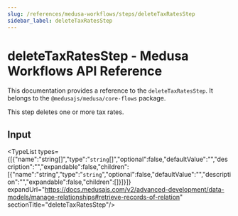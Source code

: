 ```yaml
---
slug: /references/medusa-workflows/steps/deleteTaxRatesStep
sidebar_label: deleteTaxRatesStep
---
```



# deleteTaxRatesStep - Medusa Workflows API Reference

This documentation provides a reference to the `deleteTaxRatesStep`. It belongs to the `@medusajs/medusa/core-flows` package.

This step deletes one or more tax rates.

## Input

<TypeList types={[{"name":"string[]","type":"`string`[]","optional":false,"defaultValue":"","description":"","expandable":false,"children":[{"name":"string","type":"`string`","optional":false,"defaultValue":"","description":"","expandable":false,"children":[]}]}]} expandUrl="https://docs.medusajs.com/v2/advanced-development/data-models/manage-relationships#retrieve-records-of-relation" sectionTitle="deleteTaxRatesStep"/>
